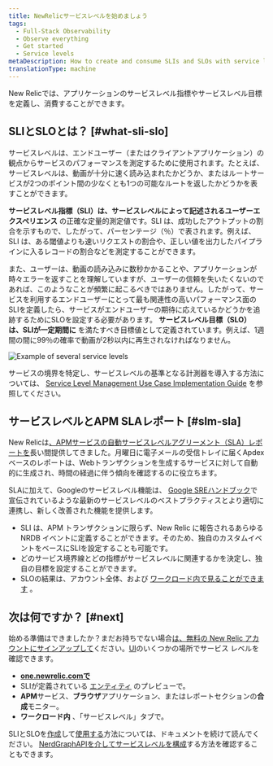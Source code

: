 ```yaml
---
title: NewRelicサービスレベルを始めましょう
tags:
  - Full-Stack Observability
  - Observe everything
  - Get started
  - Service levels
metaDescription: How to create and consume SLIs and SLOs with service level management in New Relic.
translationType: machine
---
```



New Relicでは、アプリケーションのサービスレベル指標やサービスレベル目標を定義し、消費することができます。

## SLIとSLOとは？ [#what-sli-slo]

サービスレベルは、エンドユーザー（またはクライアントアプリケーション）の観点からサービスのパフォーマンスを測定するために使用されます。たとえば、サービスレベルは、動画が十分に速く読み込まれたかどうか、またはルートサービスが2つのポイント間の少なくとも1つの可能なルートを返したかどうかを表すことができます。

**サービスレベル指標（SLI）は、サービスレベルによって記述されるユーザーエクスペリエンス** の正確な定量的測定値です。SLI は、成功したアウトプットの割合を示すもので、したがって、パーセンテージ（％）で表されます。例えば、SLI は、ある閾値よりも速いリクエストの割合や、正しい値を出力したパイプラインに入るレコードの割合などを測定することができます。

また、ユーザーは、動画の読み込みに数秒かかることや、アプリケーションが時々エラーを返すことを理解していますが、ユーザーの信頼を失いたくないのであれば、このようなことが頻繁に起こるべきではありません。したがって、サービスを利用するエンドユーザーにとって最も関連性の高いパフォーマンス面のSLIを定義したら、サービスがエンドユーザーの期待に応えているかどうかを追跡するためにSLOを設定する必要があります。 **サービスレベル目標（SLO）は、SLIが一定期間に** を満たすべき目標値として定義されています。例えば、1週間の間に99％の確率で動画が2秒以内に再生されなければなりません。

<img
  title="Example of several service levels.png"
  alt="Example of several service levels"
  src={serviceLevelsIntro}
/>

サービスの境界を特定し、サービスレベルの基準となる計測器を導入する方法については、 [Service Level Management Use Case Implementation Guide](/docs/new-relic-solutions/observability-maturity/uptime-performance-reliability/slm-implementation-guide/) を参照してください。

## サービスレベルとAPM SLAレポート [#slm-sla]

New Relicは[、APMサービスの自動サービスレベルアグリーメント（SLA）レポートを](/docs/apm/reports/service-level-agreements/apm-sla-reports/)長い間提供してきました。月曜日に電子メールの受信トレイに届くApdexベースのレポートは、Webトランザクションを生成するサービスに対して自動的に生成され、時間の経過に伴う傾向を確認するのに役立ちます。

SLAに加えて、Googleのサービスレベル機能は、 [Google SREハンドブック](https://sre.google/books/)で宣伝されているような最新のサービスレベルのベストプラクティスとより適切に連携し、新しく改善された機能を提供します。

* SLI は、APM トランザクションに限らず、New Relic に報告されるあらゆる NRDB イベントに定義することができます。そのため、独自のカスタムイベントをベースにSLIを設定することも可能です。
* どのサービス境界線とどの指標がサービスレベルに関連するかを決定し、独自の目標を設定することができます。
* SLOの結果は、アカウント全体、および [ワークロード内で見ることができます](/docs/new-relic-one/use-new-relic-one/workloads/workloads-isolate-resolve-incidents-faster/) 。

## 次は何ですか？ [#next]

始める準備はできましたか？まだお持ちでない場合[は、無料の New Relic アカウントにサインアップして](https://newrelic.com/signup)ください。[UI](https://one.newrelic.com)のいくつかの場所でサービス レベルを確認できます。

* **[one.newrelic.comで](https://one.newrelic.com/all-capabilities)**
* SLIが定義されている [エンティティ](/docs/new-relic-one/use-new-relic-one/core-concepts/what-entity-new-relic/) のプレビューで。
* **APM**サービス、**ブラウザ**アプリケーション、またはレポートセクションの**合成**モニター。
* **ワークロード内** 、「サービスレベル」タブで。

SLIとSLOを[作成](/docs/service-level-management/create-slm)して[使用する](/docs/service-level-management/consume-slm)方法については、ドキュメントを続けて読んでください。 [NerdGraphAPIを介してサービスレベルを構成](/docs/apis/nerdgraph/examples/nerdgraph-slm/)する方法を確認することもできます。